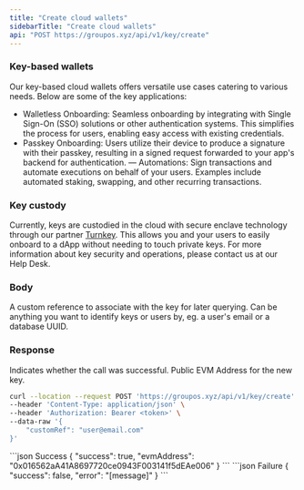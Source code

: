 ```yaml
---
title: "Create cloud wallets"
sidebarTitle: "Create cloud wallets"
api: "POST https://groupos.xyz/api/v1/key/create"
---
```


### Key-based wallets
Our key-based cloud wallets offers versatile use cases catering to various needs. Below are some of the key applications:

- Walletless Onboarding:  Seamless onboarding by integrating with Single Sign-On (SSO) solutions or other authentication systems. This simplifies the process for users, enabling easy access with existing credentials.
- Passkey Onboarding: Users utilize their device to produce a signature with their passkey, resulting in a signed request forwarded to your app's backend for authentication.
— Automations:  Sign transactions and automate executions on behalf of your users. Examples include automated staking, swapping, and other recurring transactions.


### Key custody

Currently, keys are custodied in the cloud with secure enclave technology through our partner [Turnkey](https://www.turnkey.com/).
This allows you and your users to easily onboard to a dApp without needing to touch private keys. For more information about
key security and operations, please contact us at our Help Desk.

### Body

<ParamField body="customRef" type="string" required={false}>
  A custom reference to associate with the key for later querying. Can be
  anything you want to identify keys or users by, eg. a user's email or a
  database UUID.
</ParamField>

### Response

<ResponseField name="success" type="boolean">
  Indicates whether the call was successful.
</ResponseField>

<ResponseField name="evmAddress" type="string">
  Public EVM Address for the new key.
</ResponseField>

<RequestExample>

```bash Example Request
curl --location --request POST 'https://groupos.xyz/api/v1/key/create' \
--header 'Content-Type: application/json' \
--header 'Authorization: Bearer <token>' \
--data-raw '{
    "customRef": "user@email.com"
}'
```

</RequestExample>

<ResponseExample>
  ```json Success
  {
    "success": true,
    "evmAddress": "0x016562aA41A8697720ce0943F003141f5dEAe006"
  }
  ```
  ```json Failure
  {
    "success": false,
    "error": "[message]"
  }
  ```
</ResponseExample>
